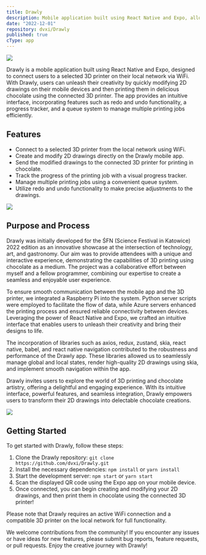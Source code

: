 ```yaml
---
title: Drawly
description: Mobile application built using React Native and Expo, allowing users to connect to a selected 3D printer on their local network via WiFi. Users can quickly print their drawings made on the mobile app using the connected 3D printer. The mechanical part of the project resulted in ability to print in chocolate.
date: "2022-12-01"
repository: dvxi/Drawly
published: true
cType: app
---
```


![](/drawly.png)

Drawly is a mobile application built using React Native and Expo, designed to connect users to a selected 3D printer on their local network via WiFi. With Drawly, users can unleash their creativity by quickly modifying 2D drawings on their mobile devices and then printing them in delicious chocolate using the connected 3D printer. The app provides an intuitive interface, incorporating features such as redo and undo functionality, a progress tracker, and a queue system to manage multiple printing jobs efficiently.

## Features

- Connect to a selected 3D printer from the local network using WiFi.
- Create and modify 2D drawings directly on the Drawly mobile app.
- Send the modified drawings to the connected 3D printer for printing in chocolate.
- Track the progress of the printing job with a visual progress tracker.
- Manage multiple printing jobs using a convenient queue system.
- Utilize redo and undo functionality to make precise adjustments to the drawings.

![](/drawly-event.jpg)

## Purpose and Process

Drawly was initially developed for the ŚFN (Science Festival in Katowice) 2022 edition as an innovative showcase at the intersection of technology, art, and gastronomy. Our aim was to provide attendees with a unique and interactive experience, demonstrating the capabilities of 3D printing using chocolate as a medium. The project was a collaborative effort between myself and a fellow programmer, combining our expertise to create a seamless and enjoyable user experience.

To ensure smooth communication between the mobile app and the 3D printer, we integrated a Raspberry Pi into the system. Python server scripts were employed to facilitate the flow of data, while Azure servers enhanced the printing process and ensured reliable connectivity between devices. Leveraging the power of React Native and Expo, we crafted an intuitive interface that enables users to unleash their creativity and bring their designs to life.

The incorporation of libraries such as axios, redux, zustand, skia, react native, babel, and react native navigation contributed to the robustness and performance of the Drawly app. These libraries allowed us to seamlessly manage global and local states, render high-quality 2D drawings using skia, and implement smooth navigation within the app.

Drawly invites users to explore the world of 3D printing and chocolate artistry, offering a delightful and engaging experience. With its intuitive interface, powerful features, and seamless integration, Drawly empowers users to transform their 2D drawings into delectable chocolate creations.

![](/drawly-app.gif)

## Getting Started

To get started with Drawly, follow these steps:

1. Clone the Drawly repository: `git clone https://github.com/dvxi/Drawly.git`
2. Install the necessary dependencies: `npm install` or `yarn install`
3. Start the development server: `npm start` or `yarn start`
4. Scan the displayed QR code using the Expo app on your mobile device.
5. Once connected, you can begin creating and modifying your 2D drawings, and then print them in chocolate using the connected 3D printer!

Please note that Drawly requires an active WiFi connection and a compatible 3D printer on the local network for full functionality.

We welcome contributions from the community! If you encounter any issues or have ideas for new features, please submit bug reports, feature requests, or pull requests. Enjoy the creative journey with Drawly!
